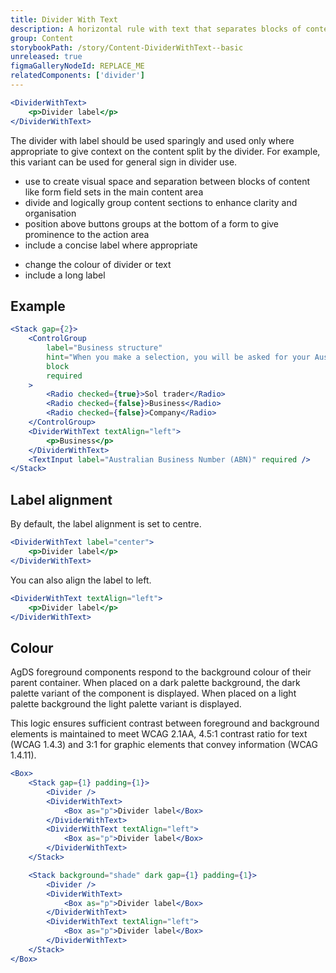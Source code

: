 ```yaml
---
title: Divider With Text
description: A horizontal rule with text that separates blocks of content.
group: Content
storybookPath: /story/Content-DividerWithText--basic
unreleased: true
figmaGalleryNodeId: REPLACE_ME
relatedComponents: ['divider']
---
```


```jsx live
<DividerWithText>
	<p>Divider label</p>
</DividerWithText>
```

The divider with label should be used sparingly and used only where appropriate to give context on the content split by the divider. For example, this variant can be used for general sign in divider use.

<DoHeading />

- use to create visual space and separation between blocks of content like form field sets in the main content area
- divide and logically group content sections to enhance clarity and organisation
- position above buttons groups at the bottom of a form to give prominence to the action area
- include a concise label where appropriate

<DontHeading />

- change the colour of divider or text
- include a long label

## Example

```jsx live
<Stack gap={2}>
	<ControlGroup
		label="Business structure"
		hint="When you make a selection, you will be asked for your Australian Business Number (ABN) or Australian Company Number (ACN)."
		block
		required
	>
		<Radio checked={true}>Sol trader</Radio>
		<Radio checked={false}>Business</Radio>
		<Radio checked={false}>Company</Radio>
	</ControlGroup>
	<DividerWithText textAlign="left">
		<p>Business</p>
	</DividerWithText>
	<TextInput label="Australian Business Number (ABN)" required />
</Stack>
```

## Label alignment

By default, the label alignment is set to centre.

```jsx live
<DividerWithText label="center">
	<p>Divider label</p>
</DividerWithText>
```

You can also align the label to left.

```jsx live
<DividerWithText textAlign="left">
	<p>Divider label</p>
</DividerWithText>
```

## Colour

AgDS foreground components respond to the background colour of their parent container. When placed on a dark palette background, the dark palette variant of the component is displayed. When placed on a light palette background the light palette variant is displayed.

This logic ensures sufficient contrast between foreground and background elements is maintained to meet WCAG 2.1AA, 4.5:1 contrast ratio for text (WCAG 1.4.3) and 3:1 for graphic elements that convey information (WCAG 1.4.11).

```jsx live
<Box>
	<Stack gap={1} padding={1}>
		<Divider />
		<DividerWithText>
			<Box as="p">Divider label</Box>
		</DividerWithText>
		<DividerWithText textAlign="left">
			<Box as="p">Divider label</Box>
		</DividerWithText>
	</Stack>

	<Stack background="shade" dark gap={1} padding={1}>
		<Divider />
		<DividerWithText>
			<Box as="p">Divider label</Box>
		</DividerWithText>
		<DividerWithText textAlign="left">
			<Box as="p">Divider label</Box>
		</DividerWithText>
	</Stack>
</Box>
```
